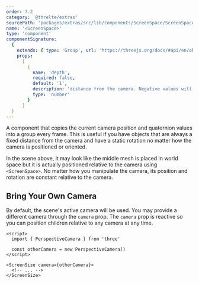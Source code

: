 ```yaml
---
order: 7.2
category: '@threlte/extras'
sourcePath: 'packages/extras/src/lib/components/ScreenSpace/ScreenSpace.svelte'
name: '<ScreenSpace>'
type: 'component'
componentSignature:
  {
    extends: { type: 'Group', url: 'https://threejs.org/docs/#api/en/objects/Group' },
    props:
      [
        {
          name: 'depth',
          required: false,
          default: '1',
          description: 'distance from the camera. Negative values will place things behind the camera',
          type: 'number'
        }
      ]
  }
---
```


A component that copies the current camera position and quaternion values into a group every frame. This is useful if you have objects that are always a fixed distance from the camera and have a static rotation no matter how the camera is positioned or oriented.

<Example path="extras/screen-space" />

In the scene above, it may look like the middle mesh is placed in world space but it is actually positioned relative to the camera using `<ScreenSpace>`. No matter how you manipulate the camera, its position and rotation are constant relative to the camera.

## Bring Your Own Camera

By default, the scene's active camera will be used. You may provide a different camera through the `camera` prop. The `camera` prop is reactive so you can position children relative to any camera at any time.

```svelte
<script>
  import { PerspectiveCamera } from 'three'

  const otherCamera = new PerspectiveCamera()
</script>

<ScreenSize camera={otherCamera}>
  <!-- ... -->
</ScreenSize>
```
